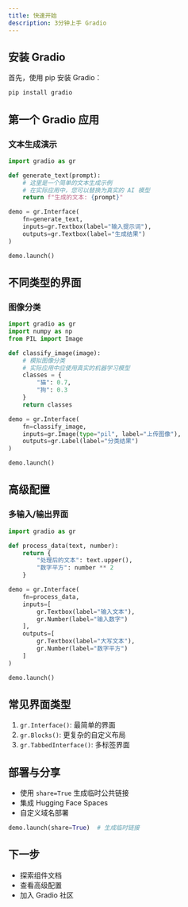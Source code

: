 ```yaml
---
title: 快速开始
description: 3分钟上手 Gradio
---
```


## 安装 Gradio

首先，使用 pip 安装 Gradio：

```bash
pip install gradio
```

## 第一个 Gradio 应用

### 文本生成演示

```python
import gradio as gr

def generate_text(prompt):
    # 这里是一个简单的文本生成示例
    # 在实际应用中，您可以替换为真实的 AI 模型
    return f"生成的文本: {prompt}"

demo = gr.Interface(
    fn=generate_text,
    inputs=gr.Textbox(label="输入提示词"),
    outputs=gr.Textbox(label="生成结果")
)

demo.launch()
```

## 不同类型的界面

### 图像分类

```python
import gradio as gr
import numpy as np
from PIL import Image

def classify_image(image):
    # 模拟图像分类
    # 实际应用中应使用真实的机器学习模型
    classes = {
        "猫": 0.7, 
        "狗": 0.3
    }
    return classes

demo = gr.Interface(
    fn=classify_image,
    inputs=gr.Image(type="pil", label="上传图像"),
    outputs=gr.Label(label="分类结果")
)

demo.launch()
```

## 高级配置

### 多输入/输出界面

```python
import gradio as gr

def process_data(text, number):
    return {
        "处理后的文本": text.upper(),
        "数字平方": number ** 2
    }

demo = gr.Interface(
    fn=process_data,
    inputs=[
        gr.Textbox(label="输入文本"),
        gr.Number(label="输入数字")
    ],
    outputs=[
        gr.Textbox(label="大写文本"),
        gr.Number(label="数字平方")
    ]
)

demo.launch()
```

## 常见界面类型

1. `gr.Interface()`: 最简单的界面
2. `gr.Blocks()`: 更复杂的自定义布局
3. `gr.TabbedInterface()`: 多标签界面

## 部署与分享

- 使用 `share=True` 生成临时公共链接
- 集成 Hugging Face Spaces
- 自定义域名部署

```python
demo.launch(share=True)  # 生成临时链接
```

## 下一步

- 探索组件文档
- 查看高级配置
- 加入 Gradio 社区
